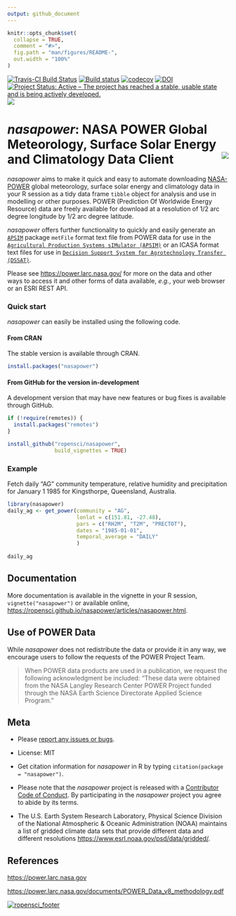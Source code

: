 ```yaml
---
output: github_document
---
```


<!-- README.md is generated from README.Rmd. Please edit that file -->

```r
knitr::opts_chunk$set(
  collapse = TRUE,
  comment = "#>",
  fig.path = "man/figures/README-",
  out.width = "100%"
)
```

[![Travis-CI Build Status](https://travis-ci.org/ropensci/nasapower.svg?branch=master)](https://travis-ci.org/ropensci/nasapower)
[![Build status](https://ci.appveyor.com/api/projects/status/kwhvef9mkytj175r/branch/master?svg=true)](https://ci.appveyor.com/project/adamhsparks/nasapower/branch/master)
[![codecov](https://codecov.io/gh/ropensci/nasapower/branch/master/graph/badge.svg)](https://codecov.io/gh/ropensci/nasapower)
[![DOI](https://zenodo.org/badge/109224461.svg)](https://zenodo.org/badge/latestdoi/109224461)
[![Project Status: Active – The project has reached a stable, usable state and is being actively developed.](https://www.repostatus.org/badges/latest/active.svg)](https://www.repostatus.org/#active)
[![](https://badges.ropensci.org/155_status.svg)](https://github.com/ropensci/onboarding/issues/155)

# _nasapower_: NASA POWER Global Meteorology, Surface Solar Energy and Climatology Data Client <img align="right" src="man/figures/logo.png">

_nasapower_ aims to make it quick and easy to automate downloading
[NASA-POWER](https://power.larc.nasa.gov) global meteorology, surface solar
energy and climatology data in your R session as a tidy data frame `tibble`
object for analysis and use in modelling or other purposes. POWER (Prediction
Of Worldwide Energy Resource) data are freely available for download at a
resolution of 1/2 arc degree longitude by 1/2 arc degree latitude. 

_nasapower_ offers further functionality to quickly and easily generate an
[`APSIM`](https://github.com/fainges/R-APSIM) package `metFile` format text file
from POWER data for use in the
[`Agricultural Production Systems sIMulator (APSIM)`](http://www.apsim.info/) or
an ICASA format text files for use in
[`Decision Support System for Agrotechnology Transfer (DSSAT)`](https://dssat.net/).

Please see
<https://power.larc.nasa.gov/> for more on the data and other ways to access it
and other forms of data available, _e.g._, your web browser or an ESRI REST API.

### Quick start

_nasapower_ can easily be installed using the following code.

#### From CRAN

The stable version is available through CRAN.

```r
install.packages("nasapower")
```

#### From GitHub for the version in-development

A development version that may have new features or bug fixes is available
through GitHub.

```r
if (!require(remotes)) {
  install.packages("remotes")
}

install_github("ropensci/nasapower",
               build_vignettes = TRUE)
```

### Example

Fetch daily "AG" community temperature, relative humidity and precipitation
for January 1 1985 for Kingsthorpe, Queensland, Australia.

```r
library(nasapower)
daily_ag <- get_power(community = "AG",
                      lonlat = c(151.81, -27.48),
                      pars = c("RH2M", "T2M", "PRECTOT"),
                      dates = "1985-01-01",
                      temporal_average = "DAILY"
                      )
                    
daily_ag
```

## Documentation

More documentation is available in the vignette in your R session,
`vignette("nasapower")` or available online,
<https://ropensci.github.io/nasapower/articles/nasapower.html>.

## Use of POWER Data

While _nasapower_ does not redistribute the data or provide it in any way, we
encourage users to follow the requests of the POWER Project Team.

> When POWER data products are used in a publication, we request the following
acknowledgment be included: "These data were obtained from the NASA Langley
Research Center POWER Project funded through the NASA Earth Science Directorate
Applied Science Program."

## Meta

* Please [report any issues or bugs](https://github.com/ropensci/nasapower/issues).

* License: MIT

* Get citation information for _nasapower_ in R by typing
`citation(package = "nasapower")`.

* Please note that the _nasapower_ project is released with a
[Contributor Code of Conduct](CONDUCT.md).
By participating in the _nasapower_ project you agree to abide by its terms.

* The U.S. Earth System Research Laboratory, Physical Science Division of the
National Atmospheric & Oceanic Administration (NOAA) maintains a list of
gridded climate data sets that provide different data and different resolutions
<https://www.esrl.noaa.gov/psd/data/gridded/>.

## References

<https://power.larc.nasa.gov>

<https://power.larc.nasa.gov/documents/POWER_Data_v8_methodology.pdf>

[![ropensci_footer](https://ropensci.org/public_images/ropensci_footer.png)](https://ropensci.org)
